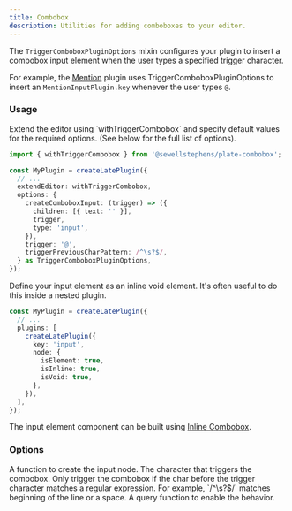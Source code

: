 ```yaml
---
title: Combobox
description: Utilities for adding comboboxes to your editor.
---
```


The `TriggerComboboxPluginOptions` mixin configures your plugin to insert a combobox input element when the user types a specified trigger character.

For example, the [Mention](/docs/mention) plugin uses TriggerComboboxPluginOptions to insert an `MentionInputPlugin.key` whenever the user types `@`.

### Usage

<Steps>

<Step>
Extend the editor using `withTriggerCombobox` and specify default values for the required options. (See below for the full list of options).

```ts
import { withTriggerCombobox } from '@sewellstephens/plate-combobox';

const MyPlugin = createLatePlugin({
  // ...
  extendEditor: withTriggerCombobox,
  options: {
    createComboboxInput: (trigger) => ({
      children: [{ text: '' }],
      trigger,
      type: 'input',
    }),
    trigger: '@',
    triggerPreviousCharPattern: /^\s?$/,
  } as TriggerComboboxPluginOptions,
});
```
</Step>

<Step>
Define your input element as an inline void element. It's often useful to do this inside a nested plugin.

```ts
const MyPlugin = createLatePlugin({
  // ...
  plugins: [
    createLatePlugin({
      key: 'input',
      node: {
        isElement: true,
        isInline: true,
        isVoid: true,
      },
    }),
  ],
});
```

The input element component can be built using [Inline Combobox](/docs/components/inline-combobox). 
</Step>

</Steps>

### Options

<APIOptions>

<APIItem name="createComboboxInput" type="(trigger: string) => TElement">
  A function to create the input node.
</APIItem>

<APIItem name="trigger" type="string">
  The character that triggers the combobox.
</APIItem>

<APIItem name="triggerPreviousCharPattern" type="RegExp">
  Only trigger the combobox if the char before the trigger character matches a regular expression. For example, `/^\s?$/` matches beginning of the line or a space.
</APIItem>

<APIItem name="triggerQuery" type="(editor: LateEditor) => boolean" optional>
  A query function to enable the behavior.
</APIItem>

</APIOptions>